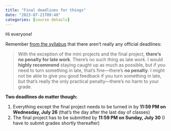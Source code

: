 ```yaml
---
title: "Final deadlines for things"
date: "2023-07-21T09:48"
categories: [course details]
---
```


Hi everyone!

Remember [from the syllabus](/syllabus.qmd#late-work) that there aren't really any official deadlines:

> With the exception of the mini projects and the final project, **there’s no penalty for late work**. There’s no such thing as late work. I would **highly recommend** staying caught up as much as possible, but if you need to turn something in late, that’s fine—there’s **no penalty**. I might not be able to give you good feedback if you turn something in late, but that’s really the only practical penalty—there’s no harm to your grade.

**Two deadlines do matter though:**

1. Everything except the final project needs to be turned in by **11:59 PM on Wednesday, July 26** (that's the day after the last day of classes)
2. The final project has to be submitted by **11:59 PM on Sunday, July 30** (I have to submit grades shortly thereafter)
